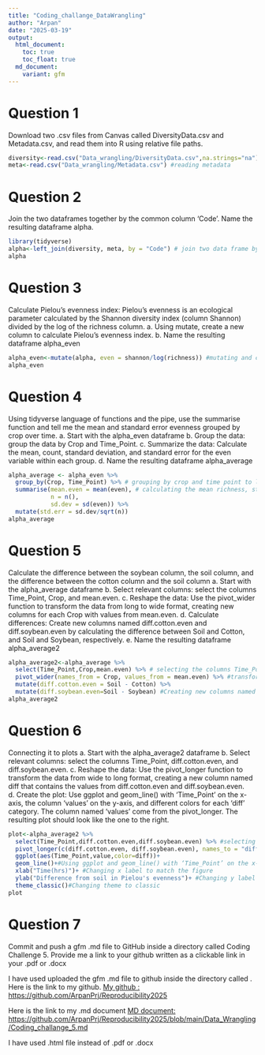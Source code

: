 ```yaml
---
title: "Coding_challange_DataWrangling"
author: "Arpan"
date: "2025-03-19"
output: 
  html_document:
    toc: true
    toc_float: true
  md_document:
    variant: gfm
---
```

# Question 1
Download two .csv files from Canvas called DiversityData.csv and Metadata.csv, and read them into R using relative file paths.
```r
diversity<-read.csv("Data_wrangling/DiversityData.csv",na.strings="na") #reading diversity data
meta<-read.csv("Data_wrangling/Metadata.csv") #reading metadata
```

# Question 2
Join the two dataframes together by the common column ‘Code’. Name the resulting dataframe alpha.

```r
library(tidyverse)
alpha<-left_join(diversity, meta, by = "Code") # join two data frame by "code" column
alpha
```
# Question 3
Calculate Pielou’s evenness index: Pielou’s evenness is an ecological parameter calculated by the Shannon diversity index (column Shannon) divided by the log of the richness column. 
a.	Using mutate, create a new column to calculate Pielou’s evenness index. 
b.	Name the resulting dataframe alpha_even

```r
alpha_even<-mutate(alpha, even = shannon/log(richness)) #mutating and creating a new column to calculate Pielou’s evenness index.
alpha_even
```

# Question 4
Using tidyverse language of functions and the pipe, use the summarise function and tell me the mean and standard error evenness grouped by crop over time.
a.	Start with the alpha_even dataframe
b.	Group the data: group the data by Crop and Time_Point.
c.	Summarize the data: Calculate the mean, count, standard deviation, and standard error for the even variable within each group.
d.	Name the resulting dataframe alpha_average

```r
alpha_average <- alpha_even %>%
  group_by(Crop, Time_Point) %>% # grouping by crop and time point to later calculate summary stats by group
  summarise(mean.even = mean(even), # calculating the mean richness, stdeviation, and standard error
            n = n(), 
            sd.dev = sd(even)) %>%
  mutate(std.err = sd.dev/sqrt(n))
alpha_average
```

# Question 5
Calculate the difference between the soybean column, the soil column, and the difference between the cotton column and the soil column
a.	Start with the alpha_average dataframe
b.	Select relevant columns: select the columns Time_Point, Crop, and mean.even.
c.	Reshape the data: Use the pivot_wider function to transform the data from long to wide format, creating new columns for each Crop with values from mean.even.
d.	Calculate differences: Create new columns named diff.cotton.even and diff.soybean.even by calculating the difference between Soil and Cotton, and Soil and Soybean, respectively.
e.	Name the resulting dataframe alpha_average2

```r
alpha_average2<-alpha_average %>% 
  select(Time_Point,Crop,mean.even) %>% # selecting the columns Time_Point, Crop, and mean.even.
  pivot_wider(names_from = Crop, values_from = mean.even) %>% #transforming the data from long to wide format, creating new columns for each Crop with values from mean.even.
  mutate(diff.cotton.even = Soil - Cotton) %>% 
  mutate(diff.soybean.even=Soil - Soybean) #Creating new columns named diff.cotton.even and diff.soybean.even by calculating the difference between Soil and Cotton, and Soil and Soybean, respectively
alpha_average2  
```

# Question 6
Connecting it to plots
a.	Start with the alpha_average2 dataframe
b.	Select relevant columns: select the columns Time_Point, diff.cotton.even, and diff.soybean.even.
c.	Reshape the data: Use the pivot_longer function to transform the data from wide to long format, creating a new column named diff that contains the values from diff.cotton.even and diff.soybean.even.
d. Create the plot: Use ggplot and geom_line() with ‘Time_Point’ on the x-axis, the column ‘values’ on the y-axis, and different colors for each ‘diff’ category. The column named ‘values’ come from the pivot_longer. The resulting plot should look like the one to the right. 

```r
plot<-alpha_average2 %>% 
  select(Time_Point,diff.cotton.even,diff.soybean.even) %>% #selecting the columns Time_Point, diff.cotton.even, and diff.soybean.even.
  pivot_longer(c(diff.cotton.even, diff.soybean.even), names_to = "diff") %>% #Using the pivot_longer function to transform the data from wide to long format, creating a new column named diff that contains the values from diff.cotton.even and diff.soybean.even.
  ggplot(aes(Time_Point,value,color=diff))+
  geom_line()+#Using ggplot and geom_line() with ‘Time_Point’ on the x-axis, the column ‘values’ on the y-axis, and different colors for each ‘diff’ category
  xlab("Time(hrs)")+ #Changing x label to match the figure
  ylab("Difference from soil in Pielou's evenness")+ #Changing y label to match the figure
  theme_classic()#Changing theme to classic
plot
```

# Question 7
Commit and push a gfm .md file to GitHub inside a directory called Coding Challenge 5. Provide me a link to your github written as a clickable link in your .pdf or .docx

I have used uploaded the gfm .md file to github inside the directory called . 
Here is the link to my github. 
[My github : https://github.com/ArpanPrj/Reproducibility2025 ](https://github.com/ArpanPrj/Reproducibility20252)

Here is the link to my .md document
[MD document: https://github.com/ArpanPrj/Reproducibility2025/blob/main/Data_Wrangling/Coding_challange_5.md](https://github.com/ArpanPrj/Reproducibility2025/blob/main/Data_Wrangling/Coding_challange_5.md2)

I have used .html file instead of .pdf or .docx
